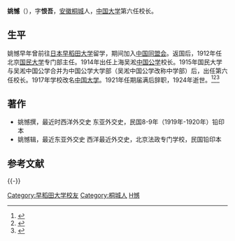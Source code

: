 {{Infobox Officeholder
|姓名=姚憾
|圖像=File:姚憾.jpg
|圖像大小=200px
|圖像說明=  
| 字       = 
| 號       = 
| 別名     = 
| 出生名   = 
| 出生日期 = ？年？月？日
| 出生地點 = 
| 逝世日期 = ？年？月？日
| 逝世地點 = 
| 死因     = 
| 墓地     = 
| 墓地座標 = 
| 籍貫     = 
| 政黨     = 
| 其他政黨 = 
| 配偶     = 
| 伴侶     = 
| 兒女     = 
| parents  = 
| 親屬     = 
| 母校     = 
| 著作     = 
| 簽名     = 
| 腳註     = 
| past     = 
}}
'''姚憾'''（{{bd|1875年||1924年||CatIdx=Yao姚}}），字'''恨吾'''，[[安徽|安徽]][[桐城|桐城]]人，[[中国大学|中国大学]]第六任校长。

==生平==
姚憾早年曾前往[[日本|日本]][[早稻田大学|早稻田大学]]留学，期间加入[[中国同盟会|中国同盟会]]。返国后，1912年任北京[[国民大学|国民大学]]专门部主任。1914年出任上海吴淞[[中国公学|中国公学]]校长。1915年国民大学与吴淞中国公学合并为中国公学大学部（吴淞中国公学改称中学部）后，出任第六任校长。1917年学校改名[[中国大学|中国大学]]。1921年任期届满后辞职，1924年逝世。<ref>{{cite book|title=《辛亥以来人物年里录》|author=邵延淼|publisher=江苏教育出版社}}</ref><ref>{{cite book|title=文史资料存稿选编：教育|chapter=北平沦陷时期的中国大学（姚愔）|year=2002|publisher=中国文史出版社}}</ref><ref>{{cite web|url=http://gb.chinareviewnews.com/crn-webapp/cbspub/secDetail.jsp?bookid=35443&secid=35486|title=姚翰、姚筠等|publisher=中国评论学术出版社|access-date=2010-12-22|archive-date=2019-05-20|archive-url=https://web.archive.org/web/20190520034638/http://gb.chinareviewnews.com/crn-webapp/cbspub/secDetail.jsp?bookid=35443&secid=35486}}</ref>

==著作==
*姚憾撰，最近时西洋外交史 东亚外交史，民国8-9年（1919年-1920年）铅印本
*姚憾辑，最近东亚外交史 西洋最近外交史，北京法政专门学校，民国铅印本

== 参考文献 ==
{{reflist}}

{{-}}
{{start box}}
{{s-edu}}
{{s-before|[[王印川|王印川]]}}
{{s-title|[[中國公學大學部|中國公學大學部]]校長<br><small>（1917年改称[[北平中国大学|中国大学]]校长）</small>|1916年—1921年}}
{{s-after|[[王正廷|王正廷]]}}
{{s-end}}

{{DEFAULTSORT:Yao姚}}
[[Category:早稻田大学校友|Category:早稻田大学校友]]
[[Category:桐城人|Category:桐城人]]
[[Category:姚姓|H憾]]